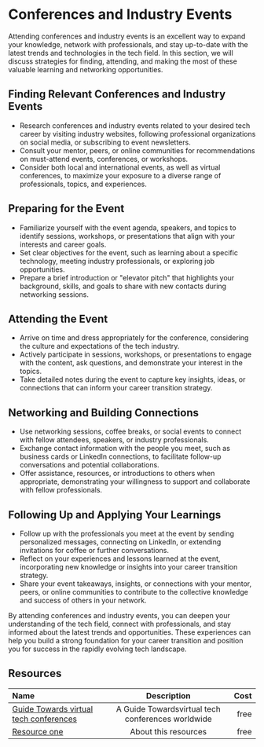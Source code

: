 # Conferences and Industry Events

Attending conferences and industry events is an excellent way to expand your knowledge, network with professionals,
and stay up-to-date with the latest trends and technologies in the tech field. In this section, we will discuss strategies
for finding, attending, and making the most of these valuable learning and networking opportunities.

## Finding Relevant Conferences and Industry Events

- Research conferences and industry events related to your desired tech career by visiting industry websites, following
  professional organizations on social media, or subscribing to event newsletters.
- Consult your mentor, peers, or online communities for recommendations on must-attend events, conferences, or workshops.
- Consider both local and international events, as well as virtual conferences, to maximize your exposure to a diverse
  range of professionals, topics, and experiences.

## Preparing for the Event

- Familiarize yourself with the event agenda, speakers, and topics to identify sessions, workshops, or presentations that
  align with your interests and career goals.
- Set clear objectives for the event, such as learning about a specific technology, meeting industry professionals, or
  exploring job opportunities.
- Prepare a brief introduction or "elevator pitch" that highlights your background, skills, and goals to share with new
  contacts during networking sessions.

## Attending the Event

- Arrive on time and dress appropriately for the conference, considering the culture and expectations of the tech industry.
- Actively participate in sessions, workshops, or presentations to engage with the content, ask questions, and demonstrate
  your interest in the topics.
- Take detailed notes during the event to capture key insights, ideas, or connections that can inform your career transition
  strategy.

## Networking and Building Connections

- Use networking sessions, coffee breaks, or social events to connect with fellow attendees, speakers, or industry
  professionals.
- Exchange contact information with the people you meet, such as business cards or LinkedIn connections, to facilitate
  follow-up conversations and potential collaborations.
- Offer assistance, resources, or introductions to others when appropriate, demonstrating your willingness to support and
  collaborate with fellow professionals.

## Following Up and Applying Your Learnings

- Follow up with the professionals you meet at the event by sending personalized messages, connecting on LinkedIn, or
  extending invitations for coffee or further conversations.
- Reflect on your experiences and lessons learned at the event, incorporating new knowledge or insights into your career
  transition strategy.
- Share your event takeaways, insights, or connections with your mentor, peers, or online communities to contribute to
  the collective knowledge and success of others in your network.

By attending conferences and industry events, you can deepen your understanding of the tech field, connect with
professionals, and stay informed about the latest trends and opportunities. These experiences can help you build a strong
foundation for your career transition and position you for success in the rapidly evolving tech landscape.

## Resources

| Name   | Description | Cost |
| :----- | :----: | ----: |
| [Guide Towards virtual tech conferences](https://10times.com/online/technology)    |  A Guide Towardsvirtual tech conferences worldwide   |   free |
| [Resource one](https://example.com/)    |  About this resources   |   free |